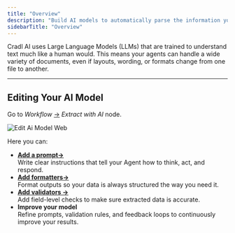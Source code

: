 ```yaml
---
title: "Overview"
description: "Build AI models to automatically parse the information you need from any document type."
sidebarTitle: "Overview"
---
```


Cradl AI uses Large Language Models (LLMs) that are trained to understand text much like a human would. This means your agents can handle a wide variety of documents, even if layouts, wording, or formats change from one file to another.

---

## Editing Your AI Model

Go to _Workflow_ [→](#) _Extract with AI_ node.

![Edit Ai Model Web](/images/edit-ai-model.webp)

Here you can:

- **[Add a prompt→](/core-concepts/ai-model/prompting)**\
  Write clear instructions that tell your Agent how to think, act, and respond.
- **[Add formatters→](/core-concepts/ai-model/formatters)**\
  Format outputs so your data is always structured the way you need it.
- **[Add validators →](/core-concepts/ai-model/validators)**\
  Add field-level checks to make sure extracted data is accurate.
- **Improve your model**\
  Refine prompts, validation rules, and feedback loops to continuously improve your results.